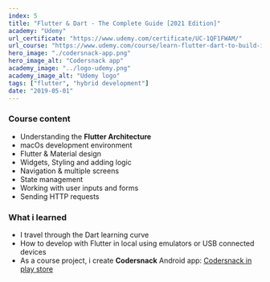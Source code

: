 ```yaml
---
index: 5
title: "Flutter & Dart - The Complete Guide [2021 Edition]"
academy: "Udemy"
url_certificate: "https://www.udemy.com/certificate/UC-1QF1FWAM/"
url_course: "https://www.udemy.com/course/learn-flutter-dart-to-build-ios-android-apps/"
hero_image: "./codersnack-app.png"
hero_image_alt: "Codersnack app"
academy_image: "../logo-udemy.png"
academy_image_alt: "Udemy logo"
tags: ["flutter", "hybrid development"]
date: "2019-05-01"
---
```


### Course content

- Understanding the **Flutter Architecture**
- macOs development environment
- Flutter & Material design
- Widgets, Styling and adding logic
- Navigation & multiple screens
- State management
- Working with user inputs and forms
- Sending HTTP requests

### What i learned

- I travel through the Dart learning curve
- How to develop with Flutter in local using emulators or USB connected devices
- As a course project, i create **Codersnack** Android app: [Codersnack in play store](https://play.google.com/store/apps/details?id=com.jes.codesnack_app)
